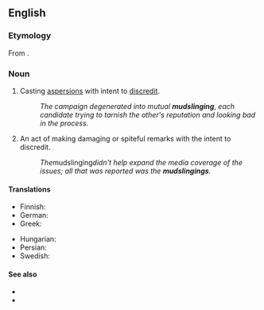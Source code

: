 ==English==

===Etymology===
From {{compound|en|mud|slinging}}.

===Noun===
{{en-noun}}

# Casting [[aspersion]]s with intent to [[discredit]].
#: ''The campaign degenerated into mutual '''mudslinging''', each candidate trying to tarnish the other's reputation and looking bad in the process.''
# An act of making damaging or spiteful remarks with the intent to discredit.
#: ''The ''mudslinging'' didn't help expand the media coverage of the issues; all that was reported was the '''mudslingings'''.''

====Translations====
{{trans-top|casting aspersions to discredit}}
* Finnish: {{t|fi|loanheitto}}
* German: {{t+|de|Schlammschlacht|f}}
* Greek: {{t+|el|λασπολογία|f}}
{{trans-mid}}
* Hungarian: {{t+|hu|sárdobálás}}
* Persian: {{t|fa|لجن‌پراکنی|tr=lajan-parâkani|sc=fa-Arab}}
* Swedish: {{t+|sv|pajkastning|c}}
{{trans-bottom}}

====See also====
* {{l|en|mud fight}}
* {{l|en|throw enough mud at the wall, some of it will stick}}